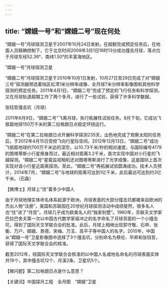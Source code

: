 ```yaml
---
---
---
```

title: “嫦娥一号”和“嫦娥二号”现在何处
---




“嫦娥一号”月球探测卫星于2007年10月24日发射。在超额完成预定任务后，在地面人员精确控制下，它于北京时间2009年3月1日16时13分成功撞击月球，落点位于月球东经52.36°、南纬1.50°的丰富海地区。

“嫦娥一号”月球探测卫星



“嫦娥二号”月球探测卫星于2010年10月1日发射，10月27日至29日完成了对“嫦娥三号”探测器预选着陆区虹湾1米分辨率成像、全月球7米分辨率影像图和其他科学探测的预定任务。2011年4月1日，“嫦娥二号”完成了预定的飞行任务和科学探测，又在月球轨道超期工作了两个多月，进行了一些试验，获得了许多科学数据。

张钰哲撞击坑（月球）



2011年6月9日，“嫦娥二号”飞离月球，执行拓展性试验任务。8月下旬，它成功飞抵距地球150万千米的第二拉格朗日点稳定环绕运行。

“嫦娥二号”在第二拉格朗日点开展科学探测235天，出色地完成了观察太阳的任务后，于2012年4月15日受控飞向行星际空间。2012年12月13日，“嫦娥二号”成功飞抵距地球约700万千米远的深空，以10.73千米/秒的相对速度，与国际编号4179的图塔蒂斯小行星擦身而过，最近相对距离3.2千米，首次实现中国对小行星的飞越探测。“嫦娥二号”星载监视相机还对图塔蒂斯进行了光学成像，这是国际上首次实现对该小行星近距离探测。至此，“嫦娥二号”再拓展试验圆满成功。技术人员预计，2014年7月，“嫦娥二号”与地球的距离可达到1亿千米，此后最远可达到约3亿千米。（石磊）





【微博士】月球上“住”着多少中国人

由于月球地理实体命名体系起源于欧洲，月球表面的大部分撞击坑都被来自欧洲的杰出人物“注册”，美国和苏联因在20世纪月球探测活动中成绩斐然，很多名人也“住”进了“月宫”。月球几乎成为欧美名人的“独家别墅”。1960年，苏联天文学家巴拉巴舍夫第一次以中国古代数学家祖冲之的名字命名了月球背面的一个小撞击坑，得到了国际天文学联合会的批准。此后，月球上相继出现郭守敬、石申、张衡、万户、嫦娥、景德、宋梅、万玉、高平子等中国人的名字。2010年，中国从“嫦娥一号”卫星影像图中选择了3个撞击坑，分别命名为蔡伦、毕昇和张钰哲，获得了国际天文学联合会的核准。

截至2012年，经国际天文学联合会核准的以中国人名或地名命名的月球表面实体共19个，其中撞击坑12个、月溪2条、卫星坑5个。

【微问题】第二拉格朗日点是什么意思？

【关键词】中国探月工程　全月图　“嫦娥”卫星